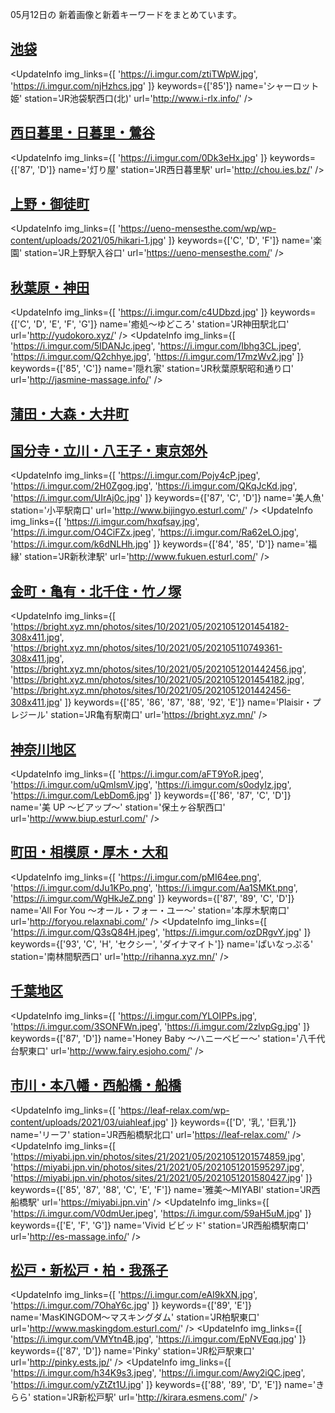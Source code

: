 

05月12日の
新着画像と新着キーワードをまとめています。

<DmmAffiliateIns />

## [池袋](/busty/0030)
<UpdateInfo
    img_links={[
    'https://i.imgur.com/ztiTWpW.jpg',
    'https://i.imgur.com/njHzhcs.jpg'
    ]}
    keywords={['85']}
    name='シャーロット姫'
    station='JR池袋駅西口(北)'
    url='http://www.i-rlx.info/'
/>
<DmmAffiliateIns />

## [西日暮里・日暮里・鶯谷](/busty/0060)
<UpdateInfo
    img_links={[
    'https://i.imgur.com/0Dk3eHx.jpg'
    ]}
    keywords={['87', 'D']}
    name='灯り屋'
    station='JR西日暮里駅'
    url='http://chou.ies.bz/'
/>
<DmmAffiliateIns />

## [上野・御徒町](/busty/0070)
<UpdateInfo
    img_links={[
    'https://ueno-mensesthe.com/wp/wp-content/uploads/2021/05/hikari-1.jpg'
    ]}
    keywords={['C', 'D', 'F']}
    name='楽園'
    station='JR上野駅入谷口'
    url='https://ueno-mensesthe.com/'
/>
<DmmAffiliateIns />

## [秋葉原・神田](/busty/0080)
<UpdateInfo
    img_links={[
    'https://i.imgur.com/c4UDbzd.jpg'
    ]}
    keywords={['C', 'D', 'E', 'F', 'G']}
    name='癒処～ゆどころ'
    station='JR神田駅北口'
    url='http://yudokoro.xyz/'
/>
<UpdateInfo
    img_links={[
    'https://i.imgur.com/5IDANJc.jpeg',
    'https://i.imgur.com/Ibhg3CL.jpeg',
    'https://i.imgur.com/Q2chhye.jpg',
    'https://i.imgur.com/17mzWv2.jpg'
    ]}
    keywords={['85', 'C']}
    name='隠れ家'
    station='JR秋葉原駅昭和通り口'
    url='http://jasmine-massage.info/'
/>
<DmmAffiliateIns />

## [蒲田・大森・大井町](/busty/0121)
<DmmAffiliateIns />

## [国分寺・立川・八王子・東京郊外](/busty/0200)
<UpdateInfo
    img_links={[
    'https://i.imgur.com/Pojy4cP.jpeg',
    'https://i.imgur.com/2H0Zgog.jpg',
    'https://i.imgur.com/QKqJcKd.jpg',
    'https://i.imgur.com/UIrAj0c.jpg'
    ]}
    keywords={['87', 'C', 'D']}
    name='美人魚'
    station='小平駅南口'
    url='http://www.bijingyo.esturl.com/'
/>
<UpdateInfo
    img_links={[
    'https://i.imgur.com/hxqfsay.jpg',
    'https://i.imgur.com/O4CiFZx.jpeg',
    'https://i.imgur.com/Ra62eLO.jpg',
    'https://i.imgur.com/k6dNLHh.jpg'
    ]}
    keywords={['84', '85', 'D']}
    name='福縁'
    station='JR新秋津駅'
    url='http://www.fukuen.esturl.com/'
/>
<DmmAffiliateIns />

## [金町・亀有・北千住・竹ノ塚](/busty/0230)
<UpdateInfo
    img_links={[
    'https://bright.xyz.mn/photos/sites/10/2021/05/2021051201454182-308x411.jpg',
    'https://bright.xyz.mn/photos/sites/10/2021/05/202105110749361-308x411.jpg',
    'https://bright.xyz.mn/photos/sites/10/2021/05/2021051201442456.jpg',
    'https://bright.xyz.mn/photos/sites/10/2021/05/2021051201454182.jpg',
    'https://bright.xyz.mn/photos/sites/10/2021/05/2021051201442456-308x411.jpg'
    ]}
    keywords={['85', '86', '87', '88', '92', 'E']}
    name='Plaisir・プレジール'
    station='JR亀有駅南口'
    url='https://bright.xyz.mn/'
/>
<DmmAffiliateIns />

## [神奈川地区](/busty/0300)
<UpdateInfo
    img_links={[
    'https://i.imgur.com/aFT9YoR.jpeg',
    'https://i.imgur.com/uQmlsmV.jpg',
    'https://i.imgur.com/s0odyIz.jpg',
    'https://i.imgur.com/LebDom6.jpg'
    ]}
    keywords={['86', '87', 'C', 'D']}
    name='美 UP ～ビアップ～'
    station='保土ヶ谷駅西口'
    url='http://www.biup.esturl.com/'
/>
<DmmAffiliateIns />

## [町田・相模原・厚木・大和](/busty/0330)
<UpdateInfo
    img_links={[
    'https://i.imgur.com/pMI64ee.png',
    'https://i.imgur.com/dJu1KPo.png',
    'https://i.imgur.com/Aa1SMKt.png',
    'https://i.imgur.com/WgHkJeZ.png'
    ]}
    keywords={['87', '89', 'C', 'D']}
    name='All For You ～オール・フォー・ユー～'
    station='本厚木駅南口'
    url='http://foryou.relaxnabi.com/'
/>
<UpdateInfo
    img_links={[
    'https://i.imgur.com/Q3sQ84H.jpeg',
    'https://i.imgur.com/ozDRgvY.jpg'
    ]}
    keywords={['93', 'C', 'H', 'セクシー', 'ダイナマイト']}
    name='ぱいなっぷる'
    station='南林間駅西口'
    url='http://rihanna.xyz.mn/'
/>
<DmmAffiliateIns />

## [千葉地区](/busty/0500)
<UpdateInfo
    img_links={[
    'https://i.imgur.com/YLOIPPs.jpg',
    'https://i.imgur.com/3SONFWn.jpeg',
    'https://i.imgur.com/2zlvpGg.jpg'
    ]}
    keywords={['87', 'D']}
    name='Honey Baby ～ハニーベビー～'
    station='八千代台駅東口'
    url='http://www.fairy.esjoho.com/'
/>
<DmmAffiliateIns />

## [市川・本八幡・西船橋・船橋](/busty/0510)
<UpdateInfo
    img_links={[
    'https://leaf-relax.com/wp-content/uploads/2021/03/uiahleaf.jpg'
    ]}
    keywords={['D', '乳', '巨乳']}
    name='リーフ'
    station='JR西船橋駅北口'
    url='https://leaf-relax.com/'
/>
<UpdateInfo
    img_links={[
    'https://miyabi.jpn.vin/photos/sites/21/2021/05/2021051201574859.jpg',
    'https://miyabi.jpn.vin/photos/sites/21/2021/05/2021051201595297.jpg',
    'https://miyabi.jpn.vin/photos/sites/21/2021/05/2021051201580427.jpg'
    ]}
    keywords={['85', '87', '88', 'C', 'E', 'F']}
    name='雅美～MIYABI'
    station='JR西船橋駅'
    url='https://miyabi.jpn.vin'
/>
<UpdateInfo
    img_links={[
    'https://i.imgur.com/V0dmUer.jpeg',
    'https://i.imgur.com/59aH5uM.jpg'
    ]}
    keywords={['E', 'F', 'G']}
    name='Vivid ビビッド'
    station='JR西船橋駅南口'
    url='http://es-massage.info/'
/>
<DmmAffiliateIns />

## [松戸・新松戸・柏・我孫子](/busty/0520)
<UpdateInfo
    img_links={[
    'https://i.imgur.com/eAI9kXN.jpg',
    'https://i.imgur.com/7OhaY6c.jpg'
    ]}
    keywords={['89', 'E']}
    name='MasKINGDOM～マスキングダム'
    station='JR柏駅東口'
    url='http://www.maskingdom.esturl.com/'
/>
<UpdateInfo
    img_links={[
    'https://i.imgur.com/VMYtn4B.jpg',
    'https://i.imgur.com/EpNVEqq.jpg'
    ]}
    keywords={['87', 'D']}
    name='Pinky'
    station='JR松戸駅東口'
    url='http://pinky.ests.jp/'
/>
<UpdateInfo
    img_links={[
    'https://i.imgur.com/h34K9s3.jpeg',
    'https://i.imgur.com/Awy2iQC.jpeg',
    'https://i.imgur.com/yZtZt1U.jpg'
    ]}
    keywords={['88', '89', 'D', 'E']}
    name='きらら'
    station='JR新松戸駅'
    url='http://kirara.esmens.com/'
/>
<DmmAffiliateIns />

<DmmAffiliateScript />
